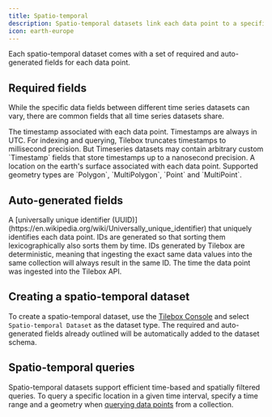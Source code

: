 ```yaml
---
title: Spatio-temporal
description: Spatio-temporal datasets link each data point to a specific point in time and a location on the Earth's surface.
icon: earth-europe
---
```


Each spatio-temporal dataset comes with a set of required and auto-generated fields for each data point.

## Required fields

While the specific data fields between different time series datasets can vary, there are common fields that all time series datasets share.

<ParamField path="time" type="Timestamp">
  The timestamp associated with each data point. Timestamps are always in UTC.
</ParamField>

<Tip>
  For indexing and querying, Tilebox truncates timestamps to millisecond precision. But Timeseries datasets may contain arbitrary custom `Timestamp` fields that store timestamps up to a nanosecond precision.
</Tip>

<ParamField path="geometry" type="Geometry">
    A location on the earth's surface associated with each data point. Supported geometry types are `Polygon`, `MultiPolygon`, `Point` and `MultiPoint`.
</ParamField>

## Auto-generated fields

<ParamField path="id" type="UUID">
  A [universally unique identifier (UUID)](https://en.wikipedia.org/wiki/Universally_unique_identifier) that uniquely identifies each data point. IDs are generated so that sorting them lexicographically also sorts them by time.
</ParamField>

<Tip>
    IDs generated by Tilebox are deterministic, meaning that ingesting the exact same data values into the same collection will always result in the same ID.
</Tip>

<ParamField path="ingestion_time" type="Timestamp">
  The time the data point was ingested into the Tilebox API.
</ParamField>

## Creating a spatio-temporal dataset

To create a spatio-temporal dataset, use the [Tilebox Console](/console) and select `Spatio-temporal Dataset` as the dataset type. The required and auto-generated fields
already outlined will be automatically added to the dataset schema.

## Spatio-temporal queries

Spatio-temporal datasets support efficient time-based and spatially filtered queries. To query a specific location in a given time interval,
specify a time range and a geometry when [querying data points](/datasets/query) from a collection.
